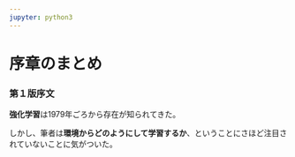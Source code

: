 ---
jupyter: python3
---

# 序章のまとめ

### 第１版序文

**強化学習**は1979年ごろから存在が知られてきた。

しかし、筆者は**環境からどのようにして学習するか**、ということにさほど注目されていないことに気がついた。


